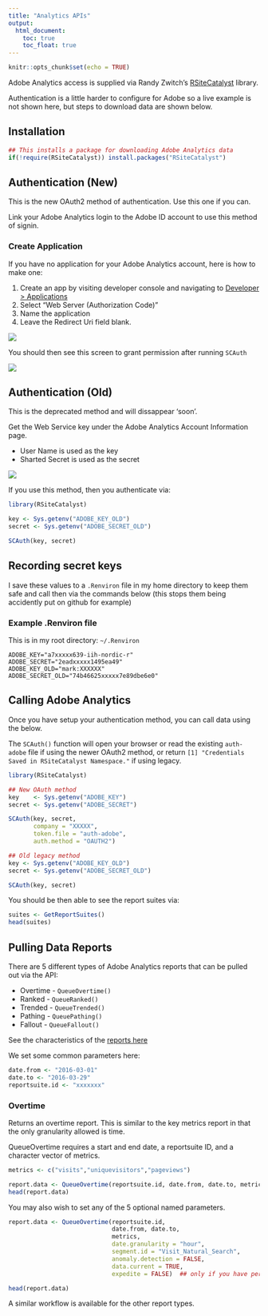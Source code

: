 ```yaml
---
title: "Analytics APIs"
output:
  html_document:
    toc: true
    toc_float: true
---
```


```r
knitr::opts_chunk$set(echo = TRUE)
```

Adobe Analytics access is supplied via Randy Zwitch's [RSiteCatalyst](http://randyzwitch.com/rsitecatalyst/) library.

Authentication is a little harder to configure for Adobe so a live example is not shown here, but steps to download data are shown below.

## Installation

```r
## This installs a package for downloading Adobe Analytics data
if(!require(RSiteCatalyst)) install.packages("RSiteCatalyst")
```

## Authentication (New)

This is the new OAuth2 method of authentication.  Use this one if you can.

Link your Adobe Analytics login to the Adobe ID account to use this method of signin. 

### Create Application

If you have no application for your Adobe Analytics account, here is how to make one:

1. Create an app by visiting developer console and navigating to [Developer > Applications](https://marketing.adobe.com/developer/applications)
2. Select "Web Server (Authorization Code)"
3. Name the application
4. Leave the Redirect Uri field blank.

![](images/setting-up-adobe-application.png)

You should then see this screen to grant permission after running `SCAuth`

![](images/adobe-app-oauth-permission.png)

## Authentication (Old)

This is the deprecated method and will dissappear 'soon'.

Get the Web Service key under the Adobe Analytics Account Information page.

* User Name is used as the key
* Sharted Secret is used as the secret

![](images/legacy-authentication-adobe.png)

If you use this method, then you authenticate via:

```r
library(RSiteCatalyst)

key <- Sys.getenv("ADOBE_KEY_OLD")
secret <- Sys.getenv("ADOBE_SECRET_OLD")

SCAuth(key, secret)
```

## Recording secret keys

I save these values to a `.Renviron` file in my home directory to keep them safe and call then via the commands below (this stops them being accidently put on github for example)

### Example .Renviron file

This is in my root directory: `~/.Renviron`

```
ADOBE_KEY="a7xxxxx639-iih-nordic-r"
ADOBE_SECRET="2eadxxxxx1495ea49"
ADOBE_KEY_OLD="mark:XXXXXX"
ADOBE_SECRET_OLD="74b46625xxxxx7e89dbe6e0"
```

## Calling Adobe Analytics

Once you have setup your authentication method, you can call data using the below.

The `SCAuth()` function will open your browser or read the existing `auth-adobe` file if using the newer OAuth2 method, or return `[1] "Credentials Saved in RSiteCatalyst Namespace."` if using legacy.


```r
library(RSiteCatalyst)

## New OAuth method
key    <- Sys.getenv("ADOBE_KEY")
secret <- Sys.getenv("ADOBE_SECRET")

SCAuth(key, secret, 
       company = "XXXXX", 
       token.file = "auth-adobe", 
       auth.method = "OAUTH2")

## Old legacy method
key <- Sys.getenv("ADOBE_KEY_OLD")
secret <- Sys.getenv("ADOBE_SECRET_OLD")

SCAuth(key, secret)

```

You should be then able to see the report suites via:

```r
suites <- GetReportSuites()
head(suites)
```

## Pulling Data Reports

There are 5 different types of Adobe Analytics reports that can be pulled out via the API:

* Overtime - `QueueOvertime()`
* Ranked - `QueueRanked()`
* Trended - `QueueTrended()`
* Pathing - `QueuePathing()`
* Fallout - `QueueFallout()`

See the characteristics of the [reports here](https://marketing.adobe.com/developer/documentation/sitecatalyst-reporting/r-queueovertime)

We set some common parameters here:

```r
date.from <- "2016-03-01"
date.to <- "2016-03-29"
reportsuite.id <- "xxxxxxx"
```

### Overtime

Returns an overtime report.  This is similar to the key metrics report in that the only granularity allowed is time.

QueueOvertime requires a start and end date, a reportsuite ID, and a character vector of metrics.

```r
metrics <- c("visits","uniquevisitors","pageviews")

report.data <- QueueOvertime(reportsuite.id, date.from, date.to, metrics)
head(report.data)
```

You may also wish to set any of the 5 optional named parameters.

```r
report.data <- QueueOvertime(reportsuite.id, 
                             date.from, date.to, 
                             metrics,
                             date.granularity = "hour",
                             segment.id = "Visit_Natural_Search",
                             anomaly.detection = FALSE,
                             data.current = TRUE,
                             expedite = FALSE)  ## only if you have permission

head(report.data)
```

A similar workflow is available for the other report types. 